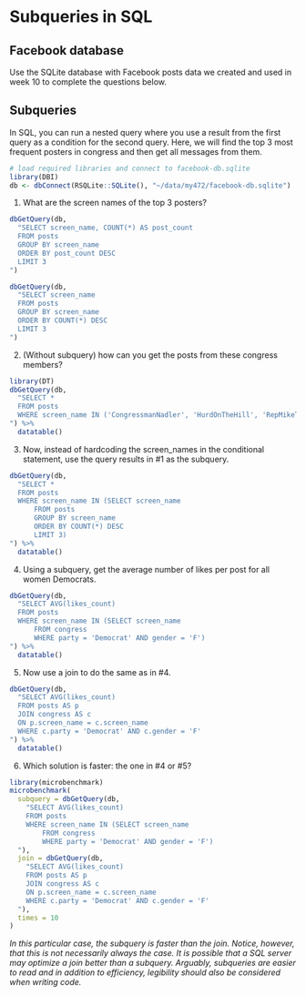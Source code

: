 # Subqueries in SQL


## Facebook database

Use the SQLite database with Facebook posts data we created and used in week 10 to complete the questions below.

## Subqueries

In SQL, you can run a nested query where you use a result from the first query as a condition for the second query. Here, we will find the top 3 most frequent posters in congress and then get all messages from them. 

```r
# load required libraries and connect to facebook-db.sqlite
library(DBI)
db <- dbConnect(RSQLite::SQLite(), "~/data/my472/facebook-db.sqlite")
```

1. What are the screen names of the top 3 posters?
```r
dbGetQuery(db, 
  "SELECT screen_name, COUNT(*) AS post_count
  FROM posts
  GROUP BY screen_name
  ORDER BY post_count DESC
  LIMIT 3
")

dbGetQuery(db, 
  "SELECT screen_name
  FROM posts
  GROUP BY screen_name
  ORDER BY COUNT(*) DESC
  LIMIT 3
")
```

2. (Without subquery) how can you get the posts from these congress members?
```r
library(DT)
dbGetQuery(db, 
  "SELECT *
  FROM posts
  WHERE screen_name IN ('CongressmanNadler', 'HurdOnTheHill', 'RepMikeThompson')
") %>% 
  datatable()
```

3. Now, instead of hardcoding the screen_names in the conditional statement, use the query results in #1 as the subquery. 
```r
dbGetQuery(db, 
  "SELECT *
  FROM posts
  WHERE screen_name IN (SELECT screen_name
      FROM posts
      GROUP BY screen_name
      ORDER BY COUNT(*) DESC
      LIMIT 3)
") %>% 
  datatable()
```

4. Using a subquery, get the average number of likes per post for all women Democrats.
```r
dbGetQuery(db, 
  "SELECT AVG(likes_count)
  FROM posts
  WHERE screen_name IN (SELECT screen_name
      FROM congress
      WHERE party = 'Democrat' AND gender = 'F')
") %>% 
  datatable()
```

5. Now use a join to do the same as in #4.
```r
dbGetQuery(db, 
  "SELECT AVG(likes_count)
  FROM posts AS p
  JOIN congress AS c 
  ON p.screen_name = c.screen_name
  WHERE c.party = 'Democrat' AND c.gender = 'F'
") %>% 
  datatable()
```

6. Which solution is faster: the one in #4 or #5?

```r
library(microbenchmark)
microbenchmark(
  subquery = dbGetQuery(db, 
    "SELECT AVG(likes_count)
    FROM posts
    WHERE screen_name IN (SELECT screen_name
        FROM congress
        WHERE party = 'Democrat' AND gender = 'F')
  "),
  join = dbGetQuery(db, 
    "SELECT AVG(likes_count)
    FROM posts AS p
    JOIN congress AS c 
    ON p.screen_name = c.screen_name
    WHERE c.party = 'Democrat' AND c.gender = 'F'
  "), 
  times = 10
)
```

*In this particular case, the subquery is faster than the join. Notice, however, that this is not necessarily always the case. It is possible that a SQL server may optimize a join better than a subquery. Arguably, subqueries are easier to read and in addition to efficiency, legibility should also be considered when writing code.*
